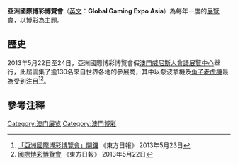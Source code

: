 '''亞洲國際博彩博覽會'''（[[英文|英文]]：'''Global Gaming Expo Asia'''）為每年一度的[[展覽會|展覽會]]，以[[博彩|博彩]]為主題。

== 歷史 == 
2013年5月22日至24日，亞洲國際博彩博覽會假[[澳門威尼斯人會議展覽中心|澳門威尼斯人會議展覽中心]]舉行，此屆雲集了逾130名來自世界各地的參展商，其中以泵波拿機及[[角子老虎機|角子老虎機]]最為受到注目<ref>[http://orientaldaily.on.cc/cnt/news/20130523/00176_047.html 「亞洲國際博彩博覽會」開鑼] {{Wayback|url=http://orientaldaily.on.cc/cnt/news/20130523/00176_047.html |date=20181005212815 }} 《東方日報》 2013年5月23日</ref><ref>[http://orientaldaily.on.cc/cnt/news/20130522/00176_077.html 國際博彩博覽會] {{Wayback|url=http://orientaldaily.on.cc/cnt/news/20130522/00176_077.html |date=20181005212837 }} 《東方日報》 2013年5月22日</ref>。

== 參考注釋 ==
{{reflist}}

[[Category:澳门展览|Category:澳门展览]]
[[Category:澳門博彩|Category:澳門博彩]]